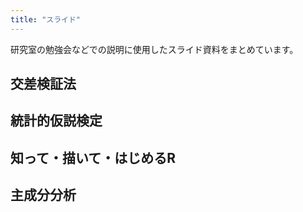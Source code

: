 ```yaml
---
title: "スライド"
---
```


研究室の勉強会などでの説明に使用したスライド資料をまとめています。


## 交差検証法

<script async class="docswell-embed" src="https://www.docswell.com/assets/libs/docswell-embed/docswell-embed.min.js" data-src="https://www.docswell.com/slide/ZNR91P/embed" data-aspect="0.5625"></script>

## 統計的仮説検定

<script async class="docswell-embed" src="https://www.docswell.com/assets/libs/docswell-embed/docswell-embed.min.js" data-src="https://www.docswell.com/slide/KYWVDR/embed" data-aspect="0.5625"></script>

## 知って・描いて・はじめるR

<script async class="docswell-embed" src="https://www.docswell.com/assets/libs/docswell-embed/docswell-embed.min.js" data-src="https://www.docswell.com/slide/KENYX7/embed" data-aspect="0.5625"></script>

## 主成分分析

<script async class="docswell-embed" src="https://www.docswell.com/assets/libs/docswell-embed/docswell-embed.min.js" data-src="https://www.docswell.com/slide/5M16X2/embed" data-aspect="0.5625"></script>
